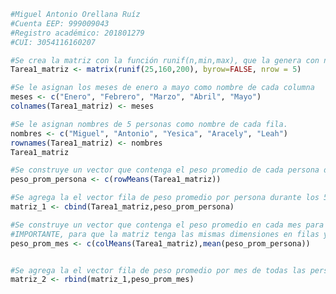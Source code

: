```r
#Miguel Antonio Orellana Ruíz
#Cuenta EEP: 999009043
#Registro académico: 201801279
#CUI: 3054116160207

#Se crea la matriz con la función runif(n,min,max), que la genera con números aleatorios. 
Tarea1_matriz <- matrix(runif(25,160,200), byrow=FALSE, nrow = 5)

#Se le asignan los meses de enero a mayo como nombre de cada columna
meses <- c("Enero", "Febrero", "Marzo", "Abril", "Mayo") 
colnames(Tarea1_matriz) <- meses

#Se le asignan nombres de 5 personas como nombre de cada fila.
nombres <- c("Miguel", "Antonio", "Yesica", "Aracely", "Leah")
rownames(Tarea1_matriz) <- nombres
Tarea1_matriz

#Se construye un vector que contenga el peso promedio de cada persona durante los meses de enero a mayo, utilizando  la función rowMeans
peso_prom_persona <- c(rowMeans(Tarea1_matriz))

#Se agrega la el vector fila de peso promedio por persona durante los 5 meses
matriz_1 <- cbind(Tarea1_matriz,peso_prom_persona)

#Se construye un vector que contenga el peso promedio en cada mes para todas las personas, utilizando la función colMeans. 
#IMPORTANTE, para que la matriz tenga las mismas dimensiones en filas y columnas, se agrega el promedio del peso de las personas durante los 5 meses. (Para que el vector tenga 6 columnas y se pueda agregar a la nueva matriz con 6 columnas)
peso_prom_mes <- c(colMeans(Tarea1_matriz),mean(peso_prom_persona))


#Se agrega la el vector fila de peso promedio por mes de todas las personas
matriz_2 <- rbind(matriz_1,peso_prom_mes)


```